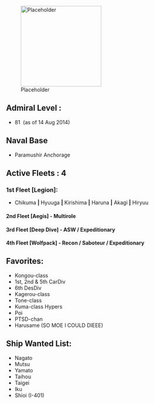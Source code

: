 [[File:Placeholder|thumb|220px]]

== Admiral Level : ==
* 81  (as of 14 Aug 2014)

== Naval Base ==
* Paramushir Anchorage

== Active Fleets : 4 ==
=== 1st Fleet [Legion]: ===
* Chikuma '''|''' Hyuuga '''|''' Kirishima '''|''' Haruna '''|''' Akagi '''|''' Hiryuu

==== 2nd Fleet [Aegis] - Multirole ====

==== 3rd Fleet [Deep Dive] - ASW / Expeditionary ====

==== 4th Fleet [Wolfpack] - Recon / Saboteur / Expeditionary ====

== Favorites: ==
* Kongou-class
* 1st, 2nd & 5th CarDiv
* 6th DesDiv
* Kagerou-class
* Tone-class
* Kuma-class Hypers
* Poi
* PTSD-chan
* Harusame (SO MOE I COULD DIEEE)

== Ship Wanted List:==
*Nagato
*Mutsu
*Yamato
*Taihou
*Taigei
*Iku
*Shioi (I-401)